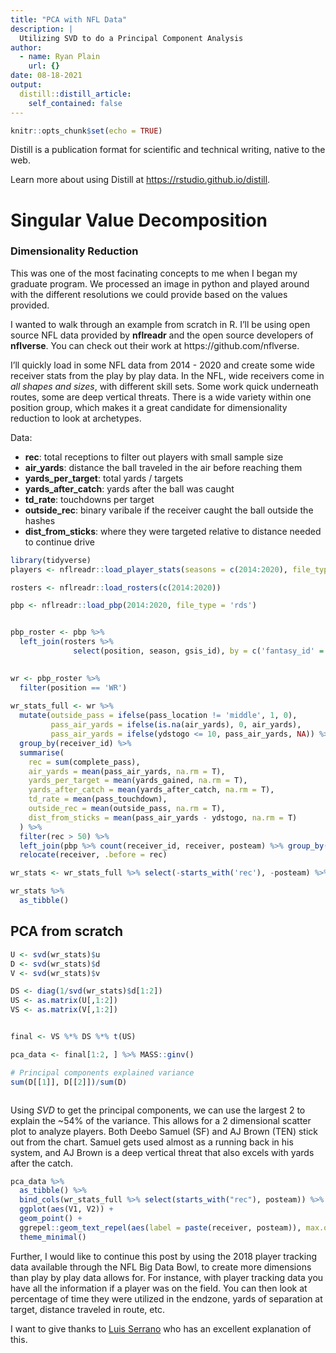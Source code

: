 ```yaml
---
title: "PCA with NFL Data"
description: |
  Utilizing SVD to do a Principal Component Analysis
author:
  - name: Ryan Plain
    url: {}
date: 08-18-2021
output:
  distill::distill_article:
    self_contained: false
---
```



```r
knitr::opts_chunk$set(echo = TRUE)
```

Distill is a publication format for scientific and technical writing, native to the web.

Learn more about using Distill at <https://rstudio.github.io/distill>.

# Singular Value Decomposition

### Dimensionality Reduction

This was one of the most facinating concepts to me when I began my graduate program. We processed an image in python and played around with the different resolutions we could provide based on the values provided. 

I wanted to walk through an example from scratch in R. I'll be using open source NFL data provided by **nflreadr** and the open source developers of **nflverse**. You can check out their work at https://github.com/nflverse.


I'll quickly load in some NFL data from 2014 - 2020 and create some wide receiver stats from the play by play data. In the NFL, wide receivers come in *all shapes and sizes*, with different skill sets. Some work quick underneath routes, some are deep vertical threats. There is a wide variety within one position group, which makes it a great candidate for dimensionality reduction to look at archetypes. 

Data: 

- **rec**: total receptions to filter out players with small sample size
- **air_yards**: distance the ball traveled in the air before reaching them
- **yards_per_target**: total yards / targets 
- **yards_after_catch**: yards after the ball was caught
- **td_rate**: touchdowns per target
- **outside_rec**: binary varibale if the receiver caught the ball outside the hashes
- **dist_from_sticks**: where they were targeted relative to distance needed to continue drive

```r
library(tidyverse)
players <- nflreadr::load_player_stats(seasons = c(2014:2020), file_type = 'rds')

rosters <- nflreadr::load_rosters(c(2014:2020))

pbp <- nflreadr::load_pbp(2014:2020, file_type = 'rds')


pbp_roster <- pbp %>% 
  left_join(rosters %>% 
              select(position, season, gsis_id), by = c('fantasy_id' = 'gsis_id', 'season'))
  

wr <- pbp_roster %>% 
  filter(position == 'WR') 
  
wr_stats_full <- wr %>% 
  mutate(outside_pass = ifelse(pass_location != 'middle', 1, 0),
         pass_air_yards = ifelse(is.na(air_yards), 0, air_yards),
         pass_air_yards = ifelse(ydstogo <= 10, pass_air_yards, NA)) %>% 
  group_by(receiver_id) %>% 
  summarise(
    rec = sum(complete_pass),
    air_yards = mean(pass_air_yards, na.rm = T),
    yards_per_target = mean(yards_gained, na.rm = T),
    yards_after_catch = mean(yards_after_catch, na.rm = T),
    td_rate = mean(pass_touchdown),
    outside_rec = mean(outside_pass, na.rm = T),
    dist_from_sticks = mean(pass_air_yards - ydstogo, na.rm = T)
  ) %>% 
  filter(rec > 50) %>% 
  left_join(pbp %>% count(receiver_id, receiver, posteam) %>% group_by(receiver_id) %>% arrange(-n) %>% mutate(rn = row_number()) %>% filter(rn == 1) %>% select(-n, -rn)) %>% 
  relocate(receiver, .before = rec)

wr_stats <- wr_stats_full %>% select(-starts_with('rec'), -posteam) %>% scale()

wr_stats %>% 
  as_tibble()
```

## PCA from scratch

```r

U <- svd(wr_stats)$u
D <- svd(wr_stats)$d
V <- svd(wr_stats)$v

DS <- diag(1/svd(wr_stats)$d[1:2])
US <- as.matrix(U[,1:2])
VS <- as.matrix(V[,1:2])


final <- VS %*% DS %*% t(US)

pca_data <- final[1:2, ] %>% MASS::ginv()

# Principal components explained variance
sum(D[[1]], D[[2]])/sum(D)



```

Using $SVD$ to get the principal components, we can use the largest 2 to explain the ~54% of the variance. This allows for a 2 dimensional scatter plot to analyze players. Both Deebo Samuel (SF) and AJ Brown (TEN) stick out from the chart. Samuel gets used almost as a running back in his system, and AJ Brown is a deep vertical threat that also excels with yards after the catch.  

```r

pca_data %>% 
  as_tibble() %>% 
  bind_cols(wr_stats_full %>% select(starts_with("rec"), posteam)) %>% 
  ggplot(aes(V1, V2)) +
  geom_point() +
  ggrepel::geom_text_repel(aes(label = paste(receiver, posteam)), max.overlaps = 10) +
  theme_minimal()

```

Further, I would like to continue this post by using the 2018 player tracking data available through the NFL Big Data Bowl, to create more dimensions than play by play data allows for. For instance, with player tracking data you have all the information if a player was on the field. You can then look at percentage of time they were utilized in the endzone, yards of separation at target, distance traveled in route, etc. 

I want to give thanks to [Luis Serrano](https://www.youtube.com/watch?v=DG7YTlGnCEo) who has an excellent explanation of this. 








